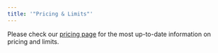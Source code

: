 ```yaml
---
title: '"Pricing & Limits"'
---
```

Please check our [pricing page](https://upstash.com/pricing/redis) for the most up-to-date information on pricing and limits.